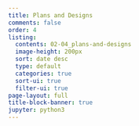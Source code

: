 ```yaml
---
title: Plans and Designs
comments: false
order: 4
listing:
  contents: 02-04_plans-and-designs
  image-height: 200px
  sort: date desc
  type: default
  categories: true
  sort-ui: true
  filter-ui: true
page-layout: full
title-block-banner: true
jupyter: python3
---
```


